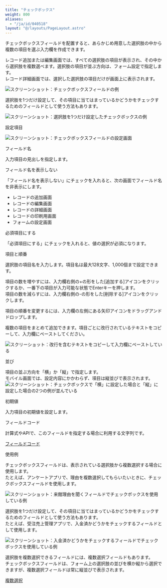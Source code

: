 ```yaml
---
title: "チェックボックス"
weight: 800
aliases:
  - "/ja/id/040518"
layout: "@/layouts/PageLayout.astro"
---
```




チェックボックスフィールドを配置すると、あらかじめ用意した選択肢の中から複数の項目を選ぶ入力欄を作成できます。

レコード追加または編集画面では、すべての選択肢の項目が表示され、その中から選択肢を複数選べます。選択肢の項目が並ぶ方向は、フォーム設定で指定します。  
レコード詳細画面では、選択した選択肢の項目だけが画面上に表示されます。

<Img src="/k/kintone/img-ja/check_box_01.png" alt="スクリーンショット：チェックボックスフィールドの例" />

選択肢を1つだけ設定して、その項目に当てはまっているかどうかをチェックするためのフィールドとして使う方法もあります。

<Img src="/k/kintone/img-ja/check_box_03.png" alt="スクリーンショット：選択肢を1つだけ設定したチェックボックスの例" />

<Heading id="form_parts_check_box_30">設定項目</Heading>

<Img src="/k/kintone/img-ja/check_box_04.png" alt="スクリーンショット：チェックボックスフィールドの設定画面" />

<Heading level={3} id="form_parts_check_box_3010">フィールド名</Heading>

入力項目の見出しを指定します。

<Heading level={3} id="form_parts_check_box_3020">フィールド名を表示しない</Heading>

「フィールド名を表示しない」にチェックを入れると、次の画面でフィールド名を非表示にします。

* レコードの追加画面
* レコードの編集画面
* レコードの詳細画面
* レコードの印刷用画面
* フォームの設定画面

<Heading level={3} id="form_parts_check_box_3030">必須項目にする</Heading>

「必須項目にする」にチェックを入れると、値の選択が必須になります。

<Heading level={3} id="form_parts_check_box_3040">項目と順番</Heading>

選択肢の項目名を入力します。項目名は最大128文字、1,000個まで設定できます。

項目の数を増やすには、入力欄右側の+の形をした[追加する]アイコンをクリックするか、一番下の項目が入力可能な状態でEnterキーを押します。  
項目の数を減らすには、入力欄右側の-の形をした[削除する]アイコンをクリックします。

項目の順番を変更するには、入力欄の左側にある矢印アイコンをドラッグアンドドロップします。

<Hint>

複数の項目をまとめて追加できます。項目ごとに改行されているテキストをコピーして、入力欄にペーストしてください。

<Img src="/k/kintone/img-ja/check_box_06.png" alt="スクリーショット：改行を含むテキストをコピーして入力欄にペーストしている" />

</Hint>

<Heading level={3} id="form_parts_check_box_3050">並び</Heading>

項目の並ぶ方向を「横」か「縦」で指定します。  
モバイル画面では、設定内容にかかわらず、項目は縦並びで表示されます。
<Img src="/k/kintone/img-ja/check_box_05.png" alt="スクリーンショット：チェックボックスで「横」に設定した場合と「縦」に設定した場合の2つの例が並んでいる" />

<Heading level={3} id="form_parts_check_box_3060">初期値</Heading>

入力項目の初期値を設定します。

<Heading level={3} id="form_parts_check_box_3070">フィールドコード</Heading>

計算式やAPIで、このフィールドを指定する場合に利用する文字列です。

<Reference>

[フィールドコード](/k/ja/id/040504.html)

</Reference>

<Heading id="form_parts_check_box_20">使用例</Heading>

チェックボックスフィールドは、表示されている選択肢から複数選択する場合に使用します。  
たとえば、アンケートアプリで、理由を複数選択してもらいたいときに、チェックボックスフィールドを使用します。

<Img src="/k/kintone/img-ja/check_box_02.png" alt="スクリーンショット：来館理由を聞くフィールドでチェックボックスを使用している例" />

選択肢を1つだけ設定して、その項目に当てはまっているかどうかをチェックするためのフィールドとして使う方法もあります。  
たとえば、受注売上管理アプリで、入金済かどうかをチェックするフィールドとして使用します。

<Img src="/k/kintone/img-ja/check_box_03.png" alt="スクリーンショット：入金済かどうかをチェックするフィールドでチェックボックスを使用している例" />

<Reference>

選択肢を複数選択できるフィールドには、複数選択フィールドもあります。  
チェックボックスフィールドは、フォーム上の選択肢の並びを横か縦から選択できますが、複数選択フィールドは常に縦並びで表示されます。

[複数選択](/k/ja/id/040533.html)

</Reference>
